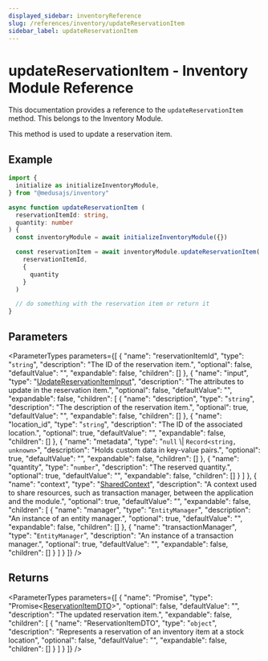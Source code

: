 ```yaml
---
displayed_sidebar: inventoryReference
slug: /references/inventory/updateReservationItem
sidebar_label: updateReservationItem
---
```



# updateReservationItem - Inventory Module Reference

This documentation provides a reference to the `updateReservationItem` method. This belongs to the Inventory Module.

This method is used to update a reservation item.

## Example

```ts
import { 
  initialize as initializeInventoryModule,
} from "@medusajs/inventory"

async function updateReservationItem (
  reservationItemId: string,
  quantity: number
) {
  const inventoryModule = await initializeInventoryModule({})

  const reservationItem = await inventoryModule.updateReservationItem(
    reservationItemId,
    {
      quantity
    }
  )

  // do something with the reservation item or return it
}
```

## Parameters

<ParameterTypes parameters={[
  {
    "name": "reservationItemId",
    "type": "`string`",
    "description": "The ID of the reservation item.",
    "optional": false,
    "defaultValue": "",
    "expandable": false,
    "children": []
  },
  {
    "name": "input",
    "type": "[UpdateReservationItemInput](../../inventory/interfaces/inventory.UpdateReservationItemInput.mdx)",
    "description": "The attributes to update in the reservation item.",
    "optional": false,
    "defaultValue": "",
    "expandable": false,
    "children": [
      {
        "name": "description",
        "type": "`string`",
        "description": "The description of the reservation item.",
        "optional": true,
        "defaultValue": "",
        "expandable": false,
        "children": []
      },
      {
        "name": "location_id",
        "type": "`string`",
        "description": "The ID of the associated location.",
        "optional": true,
        "defaultValue": "",
        "expandable": false,
        "children": []
      },
      {
        "name": "metadata",
        "type": "`null` \\| `Record<string, unknown>`",
        "description": "Holds custom data in key-value pairs.",
        "optional": true,
        "defaultValue": "",
        "expandable": false,
        "children": []
      },
      {
        "name": "quantity",
        "type": "`number`",
        "description": "The reserved quantity.",
        "optional": true,
        "defaultValue": "",
        "expandable": false,
        "children": []
      }
    ]
  },
  {
    "name": "context",
    "type": "[SharedContext](../../inventory/interfaces/inventory.SharedContext.mdx)",
    "description": "A context used to share resources, such as transaction manager, between the application and the module.",
    "optional": true,
    "defaultValue": "",
    "expandable": false,
    "children": [
      {
        "name": "manager",
        "type": "`EntityManager`",
        "description": "An instance of an entity manager.",
        "optional": true,
        "defaultValue": "",
        "expandable": false,
        "children": []
      },
      {
        "name": "transactionManager",
        "type": "`EntityManager`",
        "description": "An instance of a transaction manager.",
        "optional": true,
        "defaultValue": "",
        "expandable": false,
        "children": []
      }
    ]
  }
]} />

## Returns

<ParameterTypes parameters={[
  {
    "name": "Promise",
    "type": "Promise&#60;[ReservationItemDTO](../../inventory/types/inventory.ReservationItemDTO.mdx)&#62;",
    "optional": false,
    "defaultValue": "",
    "description": "The updated reservation item.",
    "expandable": false,
    "children": [
      {
        "name": "ReservationItemDTO",
        "type": "`object`",
        "description": "Represents a reservation of an inventory item at a stock location",
        "optional": false,
        "defaultValue": "",
        "expandable": false,
        "children": []
      }
    ]
  }
]} />
